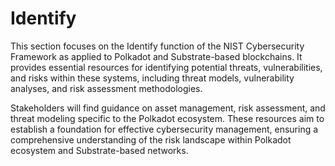 # Identify

This section focuses on the Identify function of the NIST Cybersecurity Framework as applied to Polkadot and Substrate-based blockchains. It provides essential resources for identifying potential threats, vulnerabilities, and risks within these systems, including threat models, vulnerability analyses, and risk assessment methodologies.

Stakeholders will find guidance on asset management, risk assessment, and threat modeling specific to the Polkadot ecosystem. These resources aim to establish a foundation for effective cybersecurity management, ensuring a comprehensive understanding of the risk landscape within Polkadot ecosystem and Substrate-based networks.


<DocCardList />